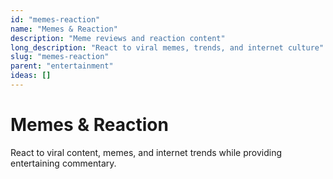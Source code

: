 ```yaml
---
id: "memes-reaction"
name: "Memes & Reaction"
description: "Meme reviews and reaction content"
long_description: "React to viral memes, trends, and internet culture"
slug: "memes-reaction"
parent: "entertainment"
ideas: []
---
```


# Memes & Reaction

React to viral content, memes, and internet trends while providing entertaining commentary.